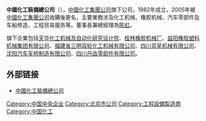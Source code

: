 '''中國化工裝備總公司'''（{{lang-en|China National Chemical Equipment Corporation (CNCE)}}），[[中國化工集團公司|中國化工集團公司]]旗下公司，1982年成立，2005年被[[中國化工集團公司|中國化工集團公司]]收購後更名，主要業務涉及化工机械、橡胶机械、汽车零部件及车船修造、工程贸易服务等。董事長兼總經理為[[陈虹|陈虹]]。

旗下企業包括[[天华化工机械及自动化研究设计院|天华化工机械及自动化研究设计院]]、[[桂林橡胶机械厂|桂林橡胶机械厂]]、[[益阳橡胶塑料机械集团有限公司|益阳橡胶塑料机械集团有限公司]]、[[福建省三明双轮化工机械有限公司|福建省三明双轮化工机械有限公司]]、[[四川蓝星机械有限公司|四川蓝星机械有限公司]]、[[沈阳汽车车桥制造有限公司|沈阳汽车车桥制造有限公司]]、[[四川丹齿零部件有限公司|四川丹齿零部件有限公司]]。

== 外部链接 ==
* [http://www.cnce.com.cn/ 中國化工裝備總公司]{{Wayback|url=http://www.cnce.com.cn/ |date=20110905023413 }}

[[Category:中国中央企业|Category:中国中央企业]]
[[Category:北京市公司|Category:北京市公司]]
[[Category:工程設備製造商|Category:工程設備製造商]]
[[Category:中国化工|Category:中国化工]]